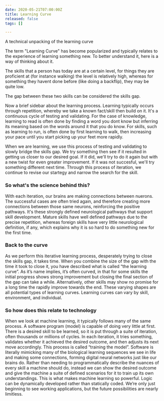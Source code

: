 ```yaml
---
date: 2020-05-21T07:00:00Z
title: Learning Curve
released: false
tags: []

---
```

A technical unpacking of the learning curve

The term "Learning Curve" has become popularized and typically relates to the experience of learning something new. To better understand it, here is a way of thinking about it.

The skills that a person has today are at a certain level, for things they are proficient at (for instance walking) the level is relatively high, whereas for something they havent done before (like doing a backflip), they may be quite low.

The gap between these two skills can be considered the skills gap.

Now a brief sidebar about the learning process. Learning typically occurs through repetition, whereby we take a known fact/skill then build on it. It's a continuous cycle of testing and validating. For the case of knowledge, learning to read is often done by finding a word you dont know but inferring its meaning based on the words around it that you do know. For skills, such as learning to run, is often done by first learning to walk, then increasing your pace until you start picking up your feet more rapidly.

When we are learning, we use this process of testing and validating to slowly bridge the skills gap. We try something then see if it resulted in getting us closer to our desired goal. If it did, we'll try to do it again but with a new twist for even greater improvement. If it was not succesful, we'll try something different next time. Through this process of iteration, we continue to revise our startegy and narrow the search for the skill.

### So what's the science behind this?

With each iteration, our brains are making connections between nuerons. The successful cases are often tried again, and therefore creating more connections between those same neurons, reinforcing the positive pathways. It's these strongly defined neurological pathways that support skill development. Mature skills have well defined pathways due to the precise repetition, whereas foreign skills have very little neurological definition, if any, which explains why it is so hard to do something new for the first time.

### Back to the curve

As we perform this iterative learning process, desperately trying to close the skills gap, it takes time. When you combine the size of the gap with the time it took to close it, you have described what is called “the learning curve”. As it’s name implies, it’s often curved, in that for some skills the initial progress shows strong improvement but closing the final section of the gap can take a while. Alternatively, other skills may show no promise for a long time the  rapidly improve towards the end. These varying shapes are all potential types of learning curves. Learning curves can vary by skill, environment, and individual.

### So how does this relate to technology

When we look at machine learning, it typically follows many of the same process. A software program (model) is capable of doing very little at first. There is a desired skill to be learned, so it is put through a suite of iteration, often thousands or millions of cycles. In each iteration, it tries something, validates whether it achieved the desired outcome, and then adjusts its next move accordingly. This process is called “training the model”. Software is literally mimicking many of the biological learning sequences we see in life and making some connections, forming digital neural networks just like our brains do. Rather than needing to programmatically describe the nuances of every skill a machine should do, instead we can show the desired outcome and give the machine a suite of defined scenarios for it to train up its own understandings. This is what makes machine learning so powerful. Logic can be dynamically developed rather than statically coded. We’re only just beginning to see working applications, but the future possibilities are nearly limitless.